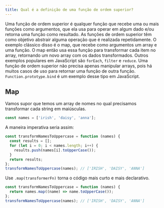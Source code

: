```yaml
---
title: Qual é a definição de uma função de ordem superior?
---
```


Uma função de ordem superior é qualquer função que recebe uma ou mais funções como argumentos, que ela usa para operar em algum dado e/ou retorna uma função como resultado. As funções de ordem superior têm como objetivo abstrair alguma operação que é realizada repetidamente. O exemplo clássico disso é o map, que recebe como argumentos um array e uma função. O map então usa essa função para transformar cada item no array, retornando um novo array com os dados transformados. Outros exemplos populares em JavaScript são `forEach`, `filter` e `reduce`. Uma função de ordem superior não precisa apenas manipular arrays, pois há muitos casos de uso para retornar uma função de outra função. `Function.prototype.bind` é um exemplo desse tipo em JavaScript.

## Map

Vamos supor que temos um array de nomes no qual precisamos transformar cada string em maiúsculas.

```js
const names = ['irish', 'daisy', 'anna'];
```

A maneira imperativa seria assim:

```js
const transformNamesToUppercase = function (names) {
  const results = [];
  for (let i = 0; i < names.length; i++) {
    results.push(names[i].toUpperCase());
  }
  return results;
};
transformNamesToUppercase(names); // ['IRISH', 'DAISY', 'ANNA']
```

Use `.map(transformerFn)` torna o código mais curto e mais declarativo.

```js
const transformNamesToUppercase = function (names) {
  return names.map((name) => name.toUpperCase());
};
transformNamesToUppercase(names); // ['IRISH', 'DAISY', 'ANNA']
```
